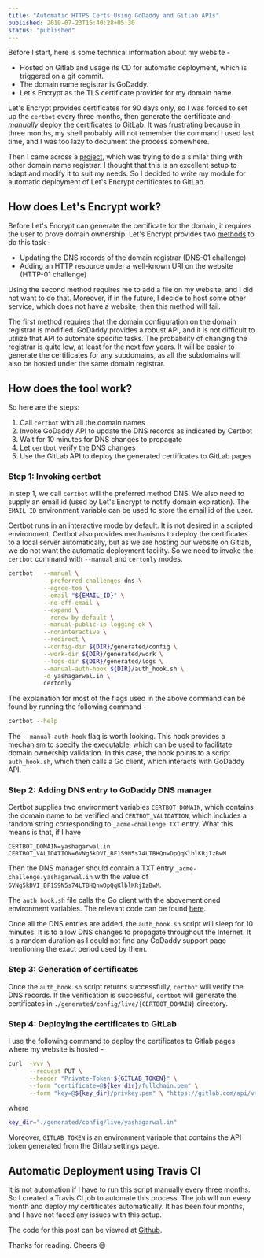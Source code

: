```yaml
---
title: "Automatic HTTPS Certs Using GoDaddy and Gitlab APIs"
published: 2019-07-23T16:40:28+05:30
status: "published"
---
```


Before I start, here is some technical information about my website -

- Hosted on Gitlab and usage its CD for automatic deployment, which is triggered on a git commit.
- The domain name registrar is GoDaddy.
- Let's Encrypt as the TLS certificate provider for my domain name.

Let's Encrypt provides certificates for 90 days only, so I was forced to set up the `certbot` every three months, then generate the certificate and *manually* deploy the certificates to GitLab. It was frustrating because in three months, my shell probably will not remember the command I used last time, and I was too lazy to document the process somewhere.

Then I came across a [project](https://github.com/pallavagarwal07/NamesiloCert), which was trying to do a similar thing with other domain name registrar. I thought that this is an excellent setup to adapt and modify it to suit my needs. So I decided to write my module for automatic deployment of Let's Encrypt certificates to GitLab.

## How does Let's Encrypt work?
Before Let's Encrypt can generate the certificate for the domain, it requires the user to prove domain ownership. Let's Encrypt provides two [methods](https://letsencrypt.org/docs/challenge-types/) to do this task -

- Updating the DNS records of the domain registrar (DNS-01 challenge)
- Adding an HTTP resource under a well-known URI on the website (HTTP-01 challenge)

Using the second method requires me to add a file on my website, and I did not want to do that. Moreover, if in the future, I decide to host some other service, which does not have a website, then this method will fail.

The first method requires that the domain configuration on the domain registrar is modified. GoDaddy provides a robust API, and it is not difficult to utilize that API to automate specific tasks. The probability of changing the registrar is quite low, at least for the next few years. It will be easier to generate the certificates for any subdomains, as all the subdomains will also be hosted under the same domain registrar.

## How does the tool work?
So here are the steps:

1. Call `certbot` with all the domain names
2. Invoke GoDaddy API to update the DNS records as indicated by Certbot
3. Wait for 10 minutes for DNS changes to propagate
4. Let `certbot` verify the DNS changes
5. Use the GitLab API to deploy the generated certificates to GitLab pages

### Step 1: Invoking certbot

In step 1, we call `certbot` will the preferred method DNS. We also need to supply an email id (used by Let's Encrypt to notify domain expiration). The `EMAIL_ID` environment variable can be used to store the email id of the user.

Certbot runs in an interactive mode by default. It is not desired in a scripted environment. Certbot also provides mechanisms to deploy the certificates to a local server automatically, but as we are hosting our website on Gitlab, we do not want the automatic deployment facility. So we need to invoke the `certbot` command with `--manual` and `certonly` modes.

```bash
certbot   --manual \
          --preferred-challenges dns \
          --agree-tos \
          --email "${EMAIL_ID}" \
          --no-eff-email \
          --expand \
          --renew-by-default \
          --manual-public-ip-logging-ok \
          --noninteractive \
          --redirect \
          --config-dir ${DIR}/generated/config \
          --work-dir ${DIR}/generated/work \
          --logs-dir ${DIR}/generated/logs \
          --manual-auth-hook ${DIR}/auth_hook.sh \
          -d yashagarwal.in \
          certonly
```

The explanation for most of the flags used in the above command can be found by running the following command -

```bash
certbot --help
```

The `--manual-auth-hook` flag is worth looking. This hook provides a mechanism to specify the executable, which can be used to facilitate domain ownership validation. In this case, the hook points to a script `auth_hook.sh`, which then calls a Go client, which interacts with GoDaddy API.


### Step 2: Adding DNS entry to GoDaddy DNS manager
Certbot supplies two environment variables `CERTBOT_DOMAIN`, which contains the domain name to be verified and `CERTBOT_VALIDATION`, which includes a random string corresponding to `_acme-challenge TXT` entry. What this means is that, if I have

```text
CERTBOT_DOMAIN=yashagarwal.in
CERTBOT_VALIDATION=6VNg5kDVI_BF1S9N5s74LTBHQnwDpQqKlblKRjIzBwM
```

Then the DNS manager should contain a TXT entry `_acme-challenge.yashagarwal.in` with the value of `6VNg5kDVI_BF1S9N5s74LTBHQnwDpQqKlblKRjIzBwM`.

The `auth_hook.sh` file calls the Go client with the abovementioned environment variables. The relevant code can be found [here](https://github.com/yashhere/GoDaddy-GitLab-Certs/blob/master/auth_hook.sh).

Once all the DNS entries are added, the `auth_hook.sh` script will sleep for 10 minutes. It is to allow DNS changes to propagate throughout the Internet. It is a random duration as I could not find any GoDaddy support page mentioning the exact period used by them.

### Step 3: Generation of certificates
Once the `auth_hook.sh` script returns successfully, `certbot` will verify the DNS records. If the verification is successful, `certbot` will generate the certificates in `./generated/config/live/{CERTBOT_DOMAIN}` directory. 

### Step 4: Deploying the certificates to GitLab
I use the following command to deploy the certificates to Gitlab pages where my website is hosted -

```bash
curl  -vvv \
      --request PUT \
      --header "Private-Token:${GITLAB_TOKEN}" \
      --form "certificate=@${key_dir}/fullchain.pem" \
      --form "key=@${key_dir}/privkey.pem" \ "https://gitlab.com/api/v4/projects/yashhere%2Fyashhere.gitlab.io/pages/domains/yashagarwal.in"
```

where

```bash
key_dir="./generated/config/live/yashagarwal.in"
```

Moreover, `GITLAB_TOKEN` is an environment variable that contains the API token generated from the Gitlab settings page.

## Automatic Deployment using Travis CI
It is not automation if I have to run this script manually every three months. So I created a Travis CI job to automate this process. The job will run every month and deploy my certificates automatically. It has been four months, and I have not faced any issues with this setup.

The code for this post can be viewed at [Github](https://github.com/yashhere/GoDaddy-GitLab-Certs).

Thanks for reading. Cheers :smile:
